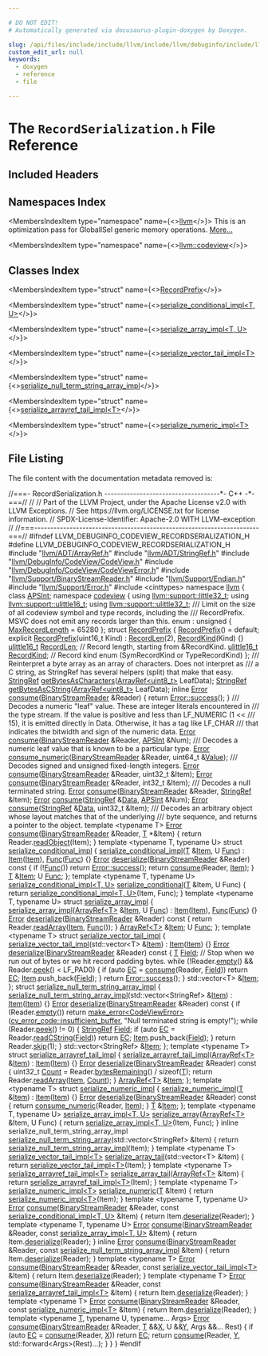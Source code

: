 ```yaml
---

# DO NOT EDIT!
# Automatically generated via docusaurus-plugin-doxygen by Doxygen.

slug: /api/files/include/include/llvm/include/llvm/debuginfo/include/llvm/debuginfo/codeview/recordserialization-h
custom_edit_url: null
keywords:
  - doxygen
  - reference
  - file

---
```





# The `RecordSerialization.h` File Reference

<DoxygenPage pluginConfig={pluginConfig}>



## Included Headers

<IncludesList>
<IncludesListItem
  filePath="llvm/ADT/ArrayRef.h"
  permalink="/docs/api/files/include/include/llvm/include/llvm/adt/arrayref-h"
  isLocal="true" />
<IncludesListItem
  filePath="llvm/ADT/StringRef.h"
  permalink="/docs/api/files/include/include/llvm/include/llvm/adt/stringref-h"
  isLocal="true" />
<IncludesListItem
  filePath="llvm/DebugInfo/CodeView/CodeView.h"
  permalink="/docs/api/files/include/include/llvm/include/llvm/debuginfo/include/llvm/debuginfo/codeview/codeview-h"
  isLocal="true" />
<IncludesListItem
  filePath="llvm/DebugInfo/CodeView/CodeViewError.h"
  permalink="/docs/api/files/include/include/llvm/include/llvm/debuginfo/include/llvm/debuginfo/codeview/codeviewerror-h"
  isLocal="true" />
<IncludesListItem
  filePath="llvm/Support/BinaryStreamReader.h"
  permalink="/docs/api/files/include/include/llvm/include/llvm/support/binarystreamreader-h"
  isLocal="true" />
<IncludesListItem
  filePath="llvm/Support/Endian.h"
  permalink="/docs/api/files/include/include/llvm/include/llvm/support/endian-h"
  isLocal="true" />
<IncludesListItem
  filePath="llvm/Support/Error.h"
  permalink="/docs/api/files/include/include/llvm/include/llvm/support/error-h"
  isLocal="true" />
<IncludesListItem
  filePath="cinttypes"
  permalink=""
  isLocal="false" />
</IncludesList>

## Namespaces Index

<MembersIndex>

<MembersIndexItem
  type="namespace"
  name={<><a href="/docs/api/namespaces/llvm">llvm</a></>}>
This is an optimization pass for GlobalISel generic memory operations. <a href="/docs/api/namespaces/llvm/#details">More...</a>
</MembersIndexItem>

<MembersIndexItem
  type="namespace"
  name={<><a href="/docs/api/namespaces/llvm/codeview">llvm::codeview</a></>}>
</MembersIndexItem>

</MembersIndex>

## Classes Index

<MembersIndex>

<MembersIndexItem
  type="struct"
  name={<><a href="/docs/api/structs/llvm/codeview/recordprefix">RecordPrefix</a></>}>
</MembersIndexItem>

<MembersIndexItem
  type="struct"
  name={<><a href="/docs/api/structs/llvm/codeview/serialize-conditional-impl">serialize_conditional_impl&lt;T, U&gt;</a></>}>
</MembersIndexItem>

<MembersIndexItem
  type="struct"
  name={<><a href="/docs/api/structs/llvm/codeview/serialize-array-impl">serialize_array_impl&lt;T, U&gt;</a></>}>
</MembersIndexItem>

<MembersIndexItem
  type="struct"
  name={<><a href="/docs/api/structs/llvm/codeview/serialize-vector-tail-impl">serialize_vector_tail_impl&lt;T&gt;</a></>}>
</MembersIndexItem>

<MembersIndexItem
  type="struct"
  name={<><a href="/docs/api/structs/llvm/codeview/serialize-null-term-string-array-impl">serialize_null_term_string_array_impl</a></>}>
</MembersIndexItem>

<MembersIndexItem
  type="struct"
  name={<><a href="/docs/api/structs/llvm/codeview/serialize-arrayref-tail-impl">serialize_arrayref_tail_impl&lt;T&gt;</a></>}>
</MembersIndexItem>

<MembersIndexItem
  type="struct"
  name={<><a href="/docs/api/structs/llvm/codeview/serialize-numeric-impl">serialize_numeric_impl&lt;T&gt;</a></>}>
</MembersIndexItem>

</MembersIndex>


## File Listing

The file content with the documentation metadata removed is:

<ProgramListing>

<Link id="l00001" /><CodeLine lineNumber="1"><Highlight kind="comment">//===- RecordSerialization.h ------------------------------------&#42;- C++ -&#42;-===//</Highlight><Highlight kind="normal"></Highlight></CodeLine>
<Link id="l00002" /><CodeLine lineNumber="2"><Highlight kind="normal"></Highlight><Highlight kind="comment">//</Highlight><Highlight kind="normal"></Highlight></CodeLine>
<Link id="l00003" /><CodeLine lineNumber="3"><Highlight kind="normal"></Highlight><Highlight kind="comment">// Part of the LLVM Project, under the Apache License v2.0 with LLVM Exceptions.</Highlight><Highlight kind="normal"></Highlight></CodeLine>
<Link id="l00004" /><CodeLine lineNumber="4"><Highlight kind="normal"></Highlight><Highlight kind="comment">// See https://llvm.org/LICENSE.txt for license information.</Highlight><Highlight kind="normal"></Highlight></CodeLine>
<Link id="l00005" /><CodeLine lineNumber="5"><Highlight kind="normal"></Highlight><Highlight kind="comment">// SPDX-License-Identifier: Apache-2.0 WITH LLVM-exception</Highlight><Highlight kind="normal"></Highlight></CodeLine>
<Link id="l00006" /><CodeLine lineNumber="6"><Highlight kind="normal"></Highlight><Highlight kind="comment">//</Highlight><Highlight kind="normal"></Highlight></CodeLine>
<Link id="l00007" /><CodeLine lineNumber="7"><Highlight kind="normal"></Highlight><Highlight kind="comment">//===----------------------------------------------------------------------===//</Highlight><Highlight kind="normal"></Highlight></CodeLine>
<Link id="l00008" /><CodeLine lineNumber="8"><Highlight kind="normal"></Highlight></CodeLine>
<Link id="l00009" /><CodeLine lineNumber="9"><Highlight kind="normal"></Highlight><Highlight kind="preprocessor">#ifndef LLVM&#95;DEBUGINFO&#95;CODEVIEW&#95;RECORDSERIALIZATION&#95;H</Highlight><Highlight kind="normal"></Highlight></CodeLine>
<Link id="l00010" /><CodeLine lineNumber="10"><Highlight kind="normal"></Highlight><Highlight kind="preprocessor">#define LLVM&#95;DEBUGINFO&#95;CODEVIEW&#95;RECORDSERIALIZATION&#95;H</Highlight><Highlight kind="normal"></Highlight></CodeLine>
<Link id="l00011" /><CodeLine lineNumber="11"><Highlight kind="normal"></Highlight></CodeLine>
<Link id="l00012" /><CodeLine lineNumber="12"><Highlight kind="normal"></Highlight><Highlight kind="preprocessor">#include &quot;<a href="/docs/api/files/include/include/llvm/include/llvm/adt/arrayref-h">llvm/ADT/ArrayRef.h</a>&quot;</Highlight><Highlight kind="normal"></Highlight></CodeLine>
<Link id="l00013" /><CodeLine lineNumber="13"><Highlight kind="normal"></Highlight><Highlight kind="preprocessor">#include &quot;<a href="/docs/api/files/include/include/llvm/include/llvm/adt/stringref-h">llvm/ADT/StringRef.h</a>&quot;</Highlight><Highlight kind="normal"></Highlight></CodeLine>
<Link id="l00014" /><CodeLine lineNumber="14"><Highlight kind="normal"></Highlight><Highlight kind="preprocessor">#include &quot;<a href="/docs/api/files/include/include/llvm/include/llvm/debuginfo/include/llvm/debuginfo/codeview/codeview-h">llvm/DebugInfo/CodeView/CodeView.h</a>&quot;</Highlight><Highlight kind="normal"></Highlight></CodeLine>
<Link id="l00015" /><CodeLine lineNumber="15"><Highlight kind="normal"></Highlight><Highlight kind="preprocessor">#include &quot;<a href="/docs/api/files/include/include/llvm/include/llvm/debuginfo/include/llvm/debuginfo/codeview/codeviewerror-h">llvm/DebugInfo/CodeView/CodeViewError.h</a>&quot;</Highlight><Highlight kind="normal"></Highlight></CodeLine>
<Link id="l00016" /><CodeLine lineNumber="16"><Highlight kind="normal"></Highlight><Highlight kind="preprocessor">#include &quot;<a href="/docs/api/files/include/include/llvm/include/llvm/support/binarystreamreader-h">llvm/Support/BinaryStreamReader.h</a>&quot;</Highlight><Highlight kind="normal"></Highlight></CodeLine>
<Link id="l00017" /><CodeLine lineNumber="17"><Highlight kind="normal"></Highlight><Highlight kind="preprocessor">#include &quot;<a href="/docs/api/files/include/include/llvm/include/llvm/support/endian-h">llvm/Support/Endian.h</a>&quot;</Highlight><Highlight kind="normal"></Highlight></CodeLine>
<Link id="l00018" /><CodeLine lineNumber="18"><Highlight kind="normal"></Highlight><Highlight kind="preprocessor">#include &quot;<a href="/docs/api/files/include/include/llvm/include/llvm/support/error-h">llvm/Support/Error.h</a>&quot;</Highlight><Highlight kind="normal"></Highlight></CodeLine>
<Link id="l00019" /><CodeLine lineNumber="19"><Highlight kind="normal"></Highlight><Highlight kind="preprocessor">#include &lt;cinttypes&gt;</Highlight><Highlight kind="normal"></Highlight></CodeLine>
<Link id="l00020" /><CodeLine lineNumber="20"><Highlight kind="normal"></Highlight></CodeLine>
<Link id="l00021" /><CodeLine lineNumber="21"><Highlight kind="normal"></Highlight><Highlight kind="keyword">namespace </Highlight><Highlight kind="normal"><a href="/docs/api/namespaces/llvm">llvm</a> &#123;</Highlight></CodeLine>
<Link id="l00022" /><CodeLine lineNumber="22"><Highlight kind="normal"></Highlight><Highlight kind="keyword">class </Highlight><Highlight kind="normal"><a href="/docs/api/classes/llvm/apsint">APSInt</a>;</Highlight></CodeLine>
<Link id="l00023" /><CodeLine lineNumber="23"><Highlight kind="normal"></Highlight><Highlight kind="keyword">namespace </Highlight><Highlight kind="normal"><a href="/docs/api/namespaces/llvm/codeview">codeview</a> &#123;</Highlight></CodeLine>
<Link id="l00024" /><CodeLine lineNumber="24"><Highlight kind="normal"></Highlight><Highlight kind="keyword">using </Highlight><Highlight kind="normal"><a href="/docs/api/namespaces/llvm/support/#a6e7b1b4608b407109ab27d3404c262cf">llvm::support::little32&#95;t</a>;</Highlight></CodeLine>
<Link id="l00025" /><CodeLine lineNumber="25"><Highlight kind="normal"></Highlight><Highlight kind="keyword">using </Highlight><Highlight kind="normal"><a href="/docs/api/namespaces/llvm/support/#a4e29b3df92632c930b82161555c3b8d6">llvm::support::ulittle16&#95;t</a>;</Highlight></CodeLine>
<Link id="l00026" /><CodeLine lineNumber="26"><Highlight kind="normal"></Highlight><Highlight kind="keyword">using </Highlight><Highlight kind="normal"><a href="/docs/api/namespaces/llvm/support/#a206b37274fa3e908017da357d12724d1">llvm::support::ulittle32&#95;t</a>;</Highlight></CodeLine>
<Link id="l00027" /><CodeLine lineNumber="27"><Highlight kind="normal"></Highlight><Highlight kind="comment"></Highlight></CodeLine>
<Link id="l00028" /><CodeLine lineNumber="28"><Highlight kind="comment">/// Limit on the size of all codeview symbol and type records, including the</Highlight></CodeLine>
<Link id="l00029" /><CodeLine lineNumber="29"><Highlight kind="comment">/// RecordPrefix. MSVC does not emit any records larger than this.</Highlight><Highlight kind="normal"></Highlight></CodeLine>
<Link id="l00030" /><CodeLine lineNumber="30" lineLink="/docs/api/namespaces/llvm/codeview/#a77953260dd85922d9583bf426f89787aa30d8ae376cd42fd999ac8713cf85be2e"><Highlight kind="normal">enum : </Highlight><Highlight kind="keywordtype">unsigned</Highlight><Highlight kind="normal"> &#123; <a href="/docs/api/namespaces/llvm/codeview/#a77953260dd85922d9583bf426f89787aa30d8ae376cd42fd999ac8713cf85be2e">MaxRecordLength</a> = 65280 &#125;;</Highlight></CodeLine>
<Link id="l00031" /><CodeLine lineNumber="31"><Highlight kind="normal"></Highlight></CodeLine>
<Link id="l00032" /><CodeLine lineNumber="32" lineLink="/docs/api/structs/llvm/codeview/recordprefix"><Highlight kind="normal"></Highlight><Highlight kind="keyword">struct </Highlight><Highlight kind="normal"><a href="/docs/api/structs/llvm/codeview/recordprefix/#a739b4dba2e16c55d8286a6539a2ff6ac">RecordPrefix</a> &#123;</Highlight></CodeLine>
<Link id="l00033" /><CodeLine lineNumber="33" lineLink="/docs/api/structs/llvm/codeview/recordprefix/#a739b4dba2e16c55d8286a6539a2ff6ac"><Highlight kind="normal">  <a href="/docs/api/structs/llvm/codeview/recordprefix/#a739b4dba2e16c55d8286a6539a2ff6ac">RecordPrefix</a>() = </Highlight><Highlight kind="keywordflow">default</Highlight><Highlight kind="normal">;</Highlight></CodeLine>
<Link id="l00034" /><CodeLine lineNumber="34" lineLink="/docs/api/structs/llvm/codeview/recordprefix/#aa6746a00b986512f4f8b1a35a80c027d"><Highlight kind="normal">  </Highlight><Highlight kind="keyword">explicit</Highlight><Highlight kind="normal"> <a href="/docs/api/structs/llvm/codeview/recordprefix/#aa6746a00b986512f4f8b1a35a80c027d">RecordPrefix</a>(uint16&#95;t Kind) : <a href="/docs/api/structs/llvm/codeview/recordprefix/#afdb0f5c60aa51c3ac0d3cad028e17e8e">RecordLen</a>(2), <a href="/docs/api/structs/llvm/codeview/recordprefix/#a55336c12f43998d10ffc07e97b67aa78">RecordKind</a>(Kind) &#123;&#125;</Highlight></CodeLine>
<Link id="l00035" /><CodeLine lineNumber="35"><Highlight kind="normal"></Highlight></CodeLine>
<Link id="l00036" /><CodeLine lineNumber="36" lineLink="/docs/api/structs/llvm/codeview/recordprefix/#afdb0f5c60aa51c3ac0d3cad028e17e8e"><Highlight kind="normal">  <a href="/docs/api/namespaces/llvm/support/#a4e29b3df92632c930b82161555c3b8d6">ulittle16&#95;t</a> <a href="/docs/api/structs/llvm/codeview/recordprefix/#afdb0f5c60aa51c3ac0d3cad028e17e8e">RecordLen</a>;  </Highlight><Highlight kind="comment">// Record length, starting from &amp;RecordKind.</Highlight><Highlight kind="normal"></Highlight></CodeLine>
<Link id="l00037" /><CodeLine lineNumber="37" lineLink="/docs/api/structs/llvm/codeview/recordprefix/#a55336c12f43998d10ffc07e97b67aa78"><Highlight kind="normal">  <a href="/docs/api/namespaces/llvm/support/#a4e29b3df92632c930b82161555c3b8d6">ulittle16&#95;t</a> <a href="/docs/api/structs/llvm/codeview/recordprefix/#a55336c12f43998d10ffc07e97b67aa78">RecordKind</a>; </Highlight><Highlight kind="comment">// Record kind enum (SymRecordKind or TypeRecordKind)</Highlight><Highlight kind="normal"></Highlight></CodeLine>
<Link id="l00038" /><CodeLine lineNumber="38"><Highlight kind="normal">&#125;;</Highlight></CodeLine>
<Link id="l00039" /><CodeLine lineNumber="39"><Highlight kind="normal"></Highlight><Highlight kind="comment"></Highlight></CodeLine>
<Link id="l00040" /><CodeLine lineNumber="40"><Highlight kind="comment">/// Reinterpret a byte array as an array of characters. Does not interpret as</Highlight></CodeLine>
<Link id="l00041" /><CodeLine lineNumber="41"><Highlight kind="comment">/// a C string, as StringRef has several helpers (split) that make that easy.</Highlight><Highlight kind="normal"></Highlight></CodeLine>
<Link id="l00042" /><CodeLine lineNumber="42"><Highlight kind="normal"><a href="/docs/api/classes/llvm/stringref">StringRef</a> <a href="/docs/api/namespaces/llvm/codeview/#a746052f3a8d6068791b8fc33a2dd0c64">getBytesAsCharacters</a>(<a href="/docs/api/classes/llvm/arrayref">ArrayRef&lt;uint8&#95;t&gt;</a> LeafData);</Highlight></CodeLine>
<Link id="l00043" /><CodeLine lineNumber="43"><Highlight kind="normal"><a href="/docs/api/classes/llvm/stringref">StringRef</a> <a href="/docs/api/namespaces/llvm/codeview/#a5eae02b55217e729a02eda2e26b8d689">getBytesAsCString</a>(<a href="/docs/api/classes/llvm/arrayref">ArrayRef&lt;uint8&#95;t&gt;</a> LeafData);</Highlight></CodeLine>
<Link id="l00044" /><CodeLine lineNumber="44"><Highlight kind="normal"></Highlight></CodeLine>
<Link id="l00045" /><CodeLine lineNumber="45" lineLink="/docs/api/namespaces/llvm/codeview/#a1807c21ab0be67ec70499fe55532ac00"><Highlight kind="normal"></Highlight><Highlight kind="keyword">inline</Highlight><Highlight kind="normal"> <a href="/docs/api/classes/llvm/error">Error</a> <a href="/docs/api/namespaces/llvm/#a650dea4533083a886cec9f16d80356d9af0ef8c72418989a4bb20243ccb61eeb0">consume</a>(<a href="/docs/api/classes/llvm/binarystreamreader">BinaryStreamReader</a> &amp;Reader) &#123; </Highlight><Highlight kind="keywordflow">return</Highlight><Highlight kind="normal"> <a href="/docs/api/classes/llvm/error/#a4dfd0813c3d0e0a30439b5a3e9196b59">Error::success</a>(); &#125;</Highlight></CodeLine>
<Link id="l00046" /><CodeLine lineNumber="46"><Highlight kind="normal"></Highlight><Highlight kind="comment"></Highlight></CodeLine>
<Link id="l00047" /><CodeLine lineNumber="47"><Highlight kind="comment">/// Decodes a numeric &quot;leaf&quot; value. These are integer literals encountered in</Highlight></CodeLine>
<Link id="l00048" /><CodeLine lineNumber="48"><Highlight kind="comment">/// the type stream. If the value is positive and less than LF&#95;NUMERIC (1 &lt;&lt;</Highlight></CodeLine>
<Link id="l00049" /><CodeLine lineNumber="49"><Highlight kind="comment">/// 15), it is emitted directly in Data. Otherwise, it has a tag like LF&#95;CHAR</Highlight></CodeLine>
<Link id="l00050" /><CodeLine lineNumber="50"><Highlight kind="comment">/// that indicates the bitwidth and sign of the numeric data.</Highlight><Highlight kind="normal"></Highlight></CodeLine>
<Link id="l00051" /><CodeLine lineNumber="51"><Highlight kind="normal"><a href="/docs/api/classes/llvm/error">Error</a> <a href="/docs/api/namespaces/llvm/#a650dea4533083a886cec9f16d80356d9af0ef8c72418989a4bb20243ccb61eeb0">consume</a>(<a href="/docs/api/classes/llvm/binarystreamreader">BinaryStreamReader</a> &amp;Reader, <a href="/docs/api/classes/llvm/apsint">APSInt</a> &amp;Num);</Highlight></CodeLine>
<Link id="l00052" /><CodeLine lineNumber="52"><Highlight kind="normal"></Highlight><Highlight kind="comment"></Highlight></CodeLine>
<Link id="l00053" /><CodeLine lineNumber="53"><Highlight kind="comment">/// Decodes a numeric leaf value that is known to be a particular type.</Highlight><Highlight kind="normal"></Highlight></CodeLine>
<Link id="l00054" /><CodeLine lineNumber="54"><Highlight kind="normal"><a href="/docs/api/classes/llvm/error">Error</a> <a href="/docs/api/namespaces/llvm/codeview/#a0d46104eb6ba85dbd9788ff11e64aaa6">consume&#95;numeric</a>(<a href="/docs/api/classes/llvm/binarystreamreader">BinaryStreamReader</a> &amp;Reader, uint64&#95;t &amp;<a href="/docs/api/classes/llvm/value">Value</a>);</Highlight></CodeLine>
<Link id="l00055" /><CodeLine lineNumber="55"><Highlight kind="normal"></Highlight><Highlight kind="comment"></Highlight></CodeLine>
<Link id="l00056" /><CodeLine lineNumber="56"><Highlight kind="comment">/// Decodes signed and unsigned fixed-length integers.</Highlight><Highlight kind="normal"></Highlight></CodeLine>
<Link id="l00057" /><CodeLine lineNumber="57"><Highlight kind="normal"><a href="/docs/api/classes/llvm/error">Error</a> <a href="/docs/api/namespaces/llvm/#a650dea4533083a886cec9f16d80356d9af0ef8c72418989a4bb20243ccb61eeb0">consume</a>(<a href="/docs/api/classes/llvm/binarystreamreader">BinaryStreamReader</a> &amp;Reader, uint32&#95;t &amp;Item);</Highlight></CodeLine>
<Link id="l00058" /><CodeLine lineNumber="58"><Highlight kind="normal"><a href="/docs/api/classes/llvm/error">Error</a> <a href="/docs/api/namespaces/llvm/#a650dea4533083a886cec9f16d80356d9af0ef8c72418989a4bb20243ccb61eeb0">consume</a>(<a href="/docs/api/classes/llvm/binarystreamreader">BinaryStreamReader</a> &amp;Reader, int32&#95;t &amp;Item);</Highlight></CodeLine>
<Link id="l00059" /><CodeLine lineNumber="59"><Highlight kind="normal"></Highlight><Highlight kind="comment"></Highlight></CodeLine>
<Link id="l00060" /><CodeLine lineNumber="60"><Highlight kind="comment">/// Decodes a null terminated string.</Highlight><Highlight kind="normal"></Highlight></CodeLine>
<Link id="l00061" /><CodeLine lineNumber="61"><Highlight kind="normal"><a href="/docs/api/classes/llvm/error">Error</a> <a href="/docs/api/namespaces/llvm/#a650dea4533083a886cec9f16d80356d9af0ef8c72418989a4bb20243ccb61eeb0">consume</a>(<a href="/docs/api/classes/llvm/binarystreamreader">BinaryStreamReader</a> &amp;Reader, <a href="/docs/api/classes/llvm/stringref">StringRef</a> &amp;Item);</Highlight></CodeLine>
<Link id="l00062" /><CodeLine lineNumber="62"><Highlight kind="normal"></Highlight></CodeLine>
<Link id="l00063" /><CodeLine lineNumber="63"><Highlight kind="normal"><a href="/docs/api/classes/llvm/error">Error</a> <a href="/docs/api/namespaces/llvm/#a650dea4533083a886cec9f16d80356d9af0ef8c72418989a4bb20243ccb61eeb0">consume</a>(<a href="/docs/api/classes/llvm/stringref">StringRef</a> &amp;<a href="/docs/api/namespaces/llvm/#aa20539e89704d20b98b97e9c3feac934">Data</a>, <a href="/docs/api/classes/llvm/apsint">APSInt</a> &amp;Num);</Highlight></CodeLine>
<Link id="l00064" /><CodeLine lineNumber="64"><Highlight kind="normal"><a href="/docs/api/classes/llvm/error">Error</a> <a href="/docs/api/namespaces/llvm/#a650dea4533083a886cec9f16d80356d9af0ef8c72418989a4bb20243ccb61eeb0">consume</a>(<a href="/docs/api/classes/llvm/stringref">StringRef</a> &amp;<a href="/docs/api/namespaces/llvm/#aa20539e89704d20b98b97e9c3feac934">Data</a>, uint32&#95;t &amp;Item);</Highlight></CodeLine>
<Link id="l00065" /><CodeLine lineNumber="65"><Highlight kind="normal"></Highlight><Highlight kind="comment"></Highlight></CodeLine>
<Link id="l00066" /><CodeLine lineNumber="66"><Highlight kind="comment">/// Decodes an arbitrary object whose layout matches that of the underlying</Highlight></CodeLine>
<Link id="l00067" /><CodeLine lineNumber="67"><Highlight kind="comment">/// byte sequence, and returns a pointer to the object.</Highlight><Highlight kind="normal"></Highlight></CodeLine>
<Link id="l00068" /><CodeLine lineNumber="68" lineLink="/docs/api/namespaces/llvm/codeview/#a906f518050c1f38a2479950b5fc9c68f"><Highlight kind="normal"></Highlight><Highlight kind="keyword">template</Highlight><Highlight kind="normal"> &lt;</Highlight><Highlight kind="keyword">typename</Highlight><Highlight kind="normal"> T&gt; <a href="/docs/api/classes/llvm/error">Error</a> <a href="/docs/api/namespaces/llvm/#a650dea4533083a886cec9f16d80356d9af0ef8c72418989a4bb20243ccb61eeb0">consume</a>(<a href="/docs/api/classes/llvm/binarystreamreader">BinaryStreamReader</a> &amp;Reader, <a href="/docs/api/files/lib/lib/target/lib/target/mips/mips16isellowering-cpp/#a0acb682b8260ab1c60b918599864e2e5">T</a> &#42;&amp;Item) &#123;</Highlight></CodeLine>
<Link id="l00069" /><CodeLine lineNumber="69"><Highlight kind="normal">  </Highlight><Highlight kind="keywordflow">return</Highlight><Highlight kind="normal"> Reader.<a href="/docs/api/classes/llvm/binarystreamreader/#a07e25e055f92f545f94821c4a3cbded8">readObject</a>(Item);</Highlight></CodeLine>
<Link id="l00070" /><CodeLine lineNumber="70"><Highlight kind="normal">&#125;</Highlight></CodeLine>
<Link id="l00071" /><CodeLine lineNumber="71"><Highlight kind="normal"></Highlight></CodeLine>
<Link id="l00072" /><CodeLine lineNumber="72" lineLink="/docs/api/structs/llvm/codeview/serialize-conditional-impl"><Highlight kind="normal"></Highlight><Highlight kind="keyword">template</Highlight><Highlight kind="normal"> &lt;</Highlight><Highlight kind="keyword">typename</Highlight><Highlight kind="normal"> T, </Highlight><Highlight kind="keyword">typename</Highlight><Highlight kind="normal"> U&gt; </Highlight><Highlight kind="keyword">struct </Highlight><Highlight kind="normal"><a href="/docs/api/structs/llvm/codeview/serialize-conditional-impl/#ad94d045b7e804ab21042a8318b6d66c1">serialize&#95;conditional&#95;impl</a> &#123;</Highlight></CodeLine>
<Link id="l00073" /><CodeLine lineNumber="73" lineLink="/docs/api/structs/llvm/codeview/serialize-conditional-impl/#ad94d045b7e804ab21042a8318b6d66c1"><Highlight kind="normal">  <a href="/docs/api/structs/llvm/codeview/serialize-conditional-impl/#ad94d045b7e804ab21042a8318b6d66c1">serialize&#95;conditional&#95;impl</a>(<a href="/docs/api/files/lib/lib/target/lib/target/mips/mips16isellowering-cpp/#a0acb682b8260ab1c60b918599864e2e5">T</a> &amp;<a href="/docs/api/structs/llvm/codeview/serialize-conditional-impl/#a49bf61cfb80205d6cc275b6196ebb320">Item</a>, U <a href="/docs/api/structs/llvm/codeview/serialize-conditional-impl/#a2bfae00ff42ac463a1babf4ea31d25fd">Func</a>) : <a href="/docs/api/structs/llvm/codeview/serialize-conditional-impl/#a49bf61cfb80205d6cc275b6196ebb320">Item</a>(<a href="/docs/api/structs/llvm/codeview/serialize-conditional-impl/#a49bf61cfb80205d6cc275b6196ebb320">Item</a>), <a href="/docs/api/structs/llvm/codeview/serialize-conditional-impl/#a2bfae00ff42ac463a1babf4ea31d25fd">Func</a>(<a href="/docs/api/structs/llvm/codeview/serialize-conditional-impl/#a2bfae00ff42ac463a1babf4ea31d25fd">Func</a>) &#123;&#125;</Highlight></CodeLine>
<Link id="l00074" /><CodeLine lineNumber="74"><Highlight kind="normal"></Highlight></CodeLine>
<Link id="l00075" /><CodeLine lineNumber="75" lineLink="/docs/api/structs/llvm/codeview/serialize-conditional-impl/#ad78c001f2e5aab29f77102188c8c41bf"><Highlight kind="normal">  <a href="/docs/api/classes/llvm/error">Error</a> <a href="/docs/api/structs/llvm/codeview/serialize-conditional-impl/#ad78c001f2e5aab29f77102188c8c41bf">deserialize</a>(<a href="/docs/api/classes/llvm/binarystreamreader">BinaryStreamReader</a> &amp;Reader)</Highlight><Highlight kind="keyword"> const </Highlight><Highlight kind="normal">&#123;</Highlight></CodeLine>
<Link id="l00076" /><CodeLine lineNumber="76"><Highlight kind="normal">    </Highlight><Highlight kind="keywordflow">if</Highlight><Highlight kind="normal"> (!<a href="/docs/api/structs/llvm/codeview/serialize-conditional-impl/#a2bfae00ff42ac463a1babf4ea31d25fd">Func</a>())</Highlight></CodeLine>
<Link id="l00077" /><CodeLine lineNumber="77"><Highlight kind="normal">      </Highlight><Highlight kind="keywordflow">return</Highlight><Highlight kind="normal"> <a href="/docs/api/classes/llvm/error/#a4dfd0813c3d0e0a30439b5a3e9196b59">Error::success</a>();</Highlight></CodeLine>
<Link id="l00078" /><CodeLine lineNumber="78"><Highlight kind="normal">    </Highlight><Highlight kind="keywordflow">return</Highlight><Highlight kind="normal"> <a href="/docs/api/namespaces/llvm/#a650dea4533083a886cec9f16d80356d9af0ef8c72418989a4bb20243ccb61eeb0">consume</a>(Reader, <a href="/docs/api/structs/llvm/codeview/serialize-conditional-impl/#a49bf61cfb80205d6cc275b6196ebb320">Item</a>);</Highlight></CodeLine>
<Link id="l00079" /><CodeLine lineNumber="79"><Highlight kind="normal">  &#125;</Highlight></CodeLine>
<Link id="l00080" /><CodeLine lineNumber="80"><Highlight kind="normal"></Highlight></CodeLine>
<Link id="l00081" /><CodeLine lineNumber="81" lineLink="/docs/api/structs/llvm/codeview/serialize-conditional-impl/#a49bf61cfb80205d6cc275b6196ebb320"><Highlight kind="normal">  <a href="/docs/api/files/lib/lib/target/lib/target/mips/mips16isellowering-cpp/#a0acb682b8260ab1c60b918599864e2e5">T</a> &amp;<a href="/docs/api/structs/llvm/codeview/serialize-conditional-impl/#a49bf61cfb80205d6cc275b6196ebb320">Item</a>;</Highlight></CodeLine>
<Link id="l00082" /><CodeLine lineNumber="82" lineLink="/docs/api/structs/llvm/codeview/serialize-conditional-impl/#a2bfae00ff42ac463a1babf4ea31d25fd"><Highlight kind="normal">  U <a href="/docs/api/structs/llvm/codeview/serialize-conditional-impl/#a2bfae00ff42ac463a1babf4ea31d25fd">Func</a>;</Highlight></CodeLine>
<Link id="l00083" /><CodeLine lineNumber="83"><Highlight kind="normal">&#125;;</Highlight></CodeLine>
<Link id="l00084" /><CodeLine lineNumber="84"><Highlight kind="normal"></Highlight></CodeLine>
<Link id="l00085" /><CodeLine lineNumber="85"><Highlight kind="normal"></Highlight><Highlight kind="keyword">template</Highlight><Highlight kind="normal"> &lt;</Highlight><Highlight kind="keyword">typename</Highlight><Highlight kind="normal"> T, </Highlight><Highlight kind="keyword">typename</Highlight><Highlight kind="normal"> U&gt;</Highlight></CodeLine>
<Link id="l00086" /><CodeLine lineNumber="86" lineLink="/docs/api/namespaces/llvm/codeview/#a84ff9aefa8602fbdf1836089f63f78f2"><Highlight kind="normal"><a href="/docs/api/structs/llvm/codeview/serialize-conditional-impl">serialize&#95;conditional&#95;impl&lt;T, U&gt;</a> <a href="/docs/api/namespaces/llvm/codeview/#a84ff9aefa8602fbdf1836089f63f78f2">serialize&#95;conditional</a>(<a href="/docs/api/files/lib/lib/target/lib/target/mips/mips16isellowering-cpp/#a0acb682b8260ab1c60b918599864e2e5">T</a> &amp;Item, U Func) &#123;</Highlight></CodeLine>
<Link id="l00087" /><CodeLine lineNumber="87"><Highlight kind="normal">  </Highlight><Highlight kind="keywordflow">return</Highlight><Highlight kind="normal"> <a href="/docs/api/structs/llvm/codeview/serialize-conditional-impl">serialize&#95;conditional&#95;impl&lt;T, U&gt;</a>(Item, Func);</Highlight></CodeLine>
<Link id="l00088" /><CodeLine lineNumber="88"><Highlight kind="normal">&#125;</Highlight></CodeLine>
<Link id="l00089" /><CodeLine lineNumber="89"><Highlight kind="normal"></Highlight></CodeLine>
<Link id="l00090" /><CodeLine lineNumber="90" lineLink="/docs/api/structs/llvm/codeview/serialize-array-impl"><Highlight kind="normal"></Highlight><Highlight kind="keyword">template</Highlight><Highlight kind="normal"> &lt;</Highlight><Highlight kind="keyword">typename</Highlight><Highlight kind="normal"> T, </Highlight><Highlight kind="keyword">typename</Highlight><Highlight kind="normal"> U&gt; </Highlight><Highlight kind="keyword">struct </Highlight><Highlight kind="normal"><a href="/docs/api/structs/llvm/codeview/serialize-array-impl/#abbfb075d8d6eaee2d248ac2ffdaa3bab">serialize&#95;array&#95;impl</a> &#123;</Highlight></CodeLine>
<Link id="l00091" /><CodeLine lineNumber="91" lineLink="/docs/api/structs/llvm/codeview/serialize-array-impl/#abbfb075d8d6eaee2d248ac2ffdaa3bab"><Highlight kind="normal">  <a href="/docs/api/structs/llvm/codeview/serialize-array-impl/#abbfb075d8d6eaee2d248ac2ffdaa3bab">serialize&#95;array&#95;impl</a>(<a href="/docs/api/classes/llvm/arrayref">ArrayRef&lt;T&gt;</a> &amp;<a href="/docs/api/structs/llvm/codeview/serialize-array-impl/#a29f0419cbd6f1d666911cf87def31801">Item</a>, U <a href="/docs/api/structs/llvm/codeview/serialize-array-impl/#a4cf3104fd45cff73491e23595c70f7c2">Func</a>) : <a href="/docs/api/structs/llvm/codeview/serialize-array-impl/#a29f0419cbd6f1d666911cf87def31801">Item</a>(<a href="/docs/api/structs/llvm/codeview/serialize-array-impl/#a29f0419cbd6f1d666911cf87def31801">Item</a>), <a href="/docs/api/structs/llvm/codeview/serialize-array-impl/#a4cf3104fd45cff73491e23595c70f7c2">Func</a>(<a href="/docs/api/structs/llvm/codeview/serialize-array-impl/#a4cf3104fd45cff73491e23595c70f7c2">Func</a>) &#123;&#125;</Highlight></CodeLine>
<Link id="l00092" /><CodeLine lineNumber="92"><Highlight kind="normal"></Highlight></CodeLine>
<Link id="l00093" /><CodeLine lineNumber="93" lineLink="/docs/api/structs/llvm/codeview/serialize-array-impl/#a859df25293b52d50c6710268771b5096"><Highlight kind="normal">  <a href="/docs/api/classes/llvm/error">Error</a> <a href="/docs/api/structs/llvm/codeview/serialize-array-impl/#a859df25293b52d50c6710268771b5096">deserialize</a>(<a href="/docs/api/classes/llvm/binarystreamreader">BinaryStreamReader</a> &amp;Reader)</Highlight><Highlight kind="keyword"> const </Highlight><Highlight kind="normal">&#123;</Highlight></CodeLine>
<Link id="l00094" /><CodeLine lineNumber="94"><Highlight kind="normal">    </Highlight><Highlight kind="keywordflow">return</Highlight><Highlight kind="normal"> Reader.<a href="/docs/api/classes/llvm/binarystreamreader/#ab88a8b3835c1028f8fd6c2b23f396d30">readArray</a>(<a href="/docs/api/structs/llvm/codeview/serialize-array-impl/#a29f0419cbd6f1d666911cf87def31801">Item</a>, <a href="/docs/api/structs/llvm/codeview/serialize-array-impl/#a4cf3104fd45cff73491e23595c70f7c2">Func</a>());</Highlight></CodeLine>
<Link id="l00095" /><CodeLine lineNumber="95"><Highlight kind="normal">  &#125;</Highlight></CodeLine>
<Link id="l00096" /><CodeLine lineNumber="96"><Highlight kind="normal"></Highlight></CodeLine>
<Link id="l00097" /><CodeLine lineNumber="97" lineLink="/docs/api/structs/llvm/codeview/serialize-array-impl/#a29f0419cbd6f1d666911cf87def31801"><Highlight kind="normal">  <a href="/docs/api/classes/llvm/arrayref">ArrayRef&lt;T&gt;</a> &amp;<a href="/docs/api/structs/llvm/codeview/serialize-array-impl/#a29f0419cbd6f1d666911cf87def31801">Item</a>;</Highlight></CodeLine>
<Link id="l00098" /><CodeLine lineNumber="98" lineLink="/docs/api/structs/llvm/codeview/serialize-array-impl/#a4cf3104fd45cff73491e23595c70f7c2"><Highlight kind="normal">  U <a href="/docs/api/structs/llvm/codeview/serialize-array-impl/#a4cf3104fd45cff73491e23595c70f7c2">Func</a>;</Highlight></CodeLine>
<Link id="l00099" /><CodeLine lineNumber="99"><Highlight kind="normal">&#125;;</Highlight></CodeLine>
<Link id="l00100" /><CodeLine lineNumber="100"><Highlight kind="normal"></Highlight></CodeLine>
<Link id="l00101" /><CodeLine lineNumber="101" lineLink="/docs/api/structs/llvm/codeview/serialize-vector-tail-impl"><Highlight kind="normal"></Highlight><Highlight kind="keyword">template</Highlight><Highlight kind="normal"> &lt;</Highlight><Highlight kind="keyword">typename</Highlight><Highlight kind="normal"> T&gt; </Highlight><Highlight kind="keyword">struct </Highlight><Highlight kind="normal"><a href="/docs/api/structs/llvm/codeview/serialize-vector-tail-impl/#a9ace203bb612a5c2d89104aa92d41100">serialize&#95;vector&#95;tail&#95;impl</a> &#123;</Highlight></CodeLine>
<Link id="l00102" /><CodeLine lineNumber="102" lineLink="/docs/api/structs/llvm/codeview/serialize-vector-tail-impl/#a9ace203bb612a5c2d89104aa92d41100"><Highlight kind="normal">  <a href="/docs/api/structs/llvm/codeview/serialize-vector-tail-impl/#a9ace203bb612a5c2d89104aa92d41100">serialize&#95;vector&#95;tail&#95;impl</a>(std::vector&lt;T&gt; &amp;<a href="/docs/api/structs/llvm/codeview/serialize-vector-tail-impl/#ac1759ac5c0a230769b3e79ee91e3da62">Item</a>) : <a href="/docs/api/structs/llvm/codeview/serialize-vector-tail-impl/#ac1759ac5c0a230769b3e79ee91e3da62">Item</a>(<a href="/docs/api/structs/llvm/codeview/serialize-vector-tail-impl/#ac1759ac5c0a230769b3e79ee91e3da62">Item</a>) &#123;&#125;</Highlight></CodeLine>
<Link id="l00103" /><CodeLine lineNumber="103"><Highlight kind="normal"></Highlight></CodeLine>
<Link id="l00104" /><CodeLine lineNumber="104" lineLink="/docs/api/structs/llvm/codeview/serialize-vector-tail-impl/#ae99d0aac9a8dcb44986944245c335118"><Highlight kind="normal">  <a href="/docs/api/classes/llvm/error">Error</a> <a href="/docs/api/structs/llvm/codeview/serialize-vector-tail-impl/#ae99d0aac9a8dcb44986944245c335118">deserialize</a>(<a href="/docs/api/classes/llvm/binarystreamreader">BinaryStreamReader</a> &amp;Reader)</Highlight><Highlight kind="keyword"> const </Highlight><Highlight kind="normal">&#123;</Highlight></CodeLine>
<Link id="l00105" /><CodeLine lineNumber="105"><Highlight kind="normal">    <a href="/docs/api/files/lib/lib/target/lib/target/mips/mips16isellowering-cpp/#a0acb682b8260ab1c60b918599864e2e5">T</a> <a href="/docs/api/files/lib/lib/support/optimizedstructlayout-cpp/#a5208f2b0568d811c542f8d8097dbc035">Field</a>;</Highlight></CodeLine>
<Link id="l00106" /><CodeLine lineNumber="106"><Highlight kind="normal">    </Highlight><Highlight kind="comment">// Stop when we run out of bytes or we hit record padding bytes.</Highlight><Highlight kind="normal"></Highlight></CodeLine>
<Link id="l00107" /><CodeLine lineNumber="107"><Highlight kind="normal">    </Highlight><Highlight kind="keywordflow">while</Highlight><Highlight kind="normal"> (!Reader.<a href="/docs/api/classes/llvm/binarystreamreader/#a85689faff97c850c60750cc7c365dba2">empty</a>() &amp;&amp; Reader.<a href="/docs/api/classes/llvm/binarystreamreader/#a31521a2e6c1afa0308811515bc86c88f">peek</a>() &lt; LF&#95;PAD0) &#123;</Highlight></CodeLine>
<Link id="l00108" /><CodeLine lineNumber="108"><Highlight kind="normal">      </Highlight><Highlight kind="keywordflow">if</Highlight><Highlight kind="normal"> (</Highlight><Highlight kind="keyword">auto</Highlight><Highlight kind="normal"> <a href="/docs/api/namespaces/llvm/codeview/#a2e1cbb0e2bd7a35ed99c31853dc45374a3fd6b696867d70225deda7868308679b">EC</a> = <a href="/docs/api/namespaces/llvm/#a650dea4533083a886cec9f16d80356d9af0ef8c72418989a4bb20243ccb61eeb0">consume</a>(Reader, <a href="/docs/api/files/lib/lib/support/optimizedstructlayout-cpp/#a5208f2b0568d811c542f8d8097dbc035">Field</a>))</Highlight></CodeLine>
<Link id="l00109" /><CodeLine lineNumber="109"><Highlight kind="normal">        </Highlight><Highlight kind="keywordflow">return</Highlight><Highlight kind="normal"> <a href="/docs/api/namespaces/llvm/codeview/#a2e1cbb0e2bd7a35ed99c31853dc45374a3fd6b696867d70225deda7868308679b">EC</a>;</Highlight></CodeLine>
<Link id="l00110" /><CodeLine lineNumber="110"><Highlight kind="normal">      <a href="/docs/api/structs/llvm/codeview/serialize-vector-tail-impl/#ac1759ac5c0a230769b3e79ee91e3da62">Item</a>.push&#95;back(<a href="/docs/api/files/lib/lib/support/optimizedstructlayout-cpp/#a5208f2b0568d811c542f8d8097dbc035">Field</a>);</Highlight></CodeLine>
<Link id="l00111" /><CodeLine lineNumber="111"><Highlight kind="normal">    &#125;</Highlight></CodeLine>
<Link id="l00112" /><CodeLine lineNumber="112"><Highlight kind="normal">    </Highlight><Highlight kind="keywordflow">return</Highlight><Highlight kind="normal"> <a href="/docs/api/classes/llvm/error/#a4dfd0813c3d0e0a30439b5a3e9196b59">Error::success</a>();</Highlight></CodeLine>
<Link id="l00113" /><CodeLine lineNumber="113"><Highlight kind="normal">  &#125;</Highlight></CodeLine>
<Link id="l00114" /><CodeLine lineNumber="114"><Highlight kind="normal"></Highlight></CodeLine>
<Link id="l00115" /><CodeLine lineNumber="115" lineLink="/docs/api/structs/llvm/codeview/serialize-vector-tail-impl/#ac1759ac5c0a230769b3e79ee91e3da62"><Highlight kind="normal">  std::vector&lt;T&gt; &amp;<a href="/docs/api/structs/llvm/codeview/serialize-vector-tail-impl/#ac1759ac5c0a230769b3e79ee91e3da62">Item</a>;</Highlight></CodeLine>
<Link id="l00116" /><CodeLine lineNumber="116"><Highlight kind="normal">&#125;;</Highlight></CodeLine>
<Link id="l00117" /><CodeLine lineNumber="117"><Highlight kind="normal"></Highlight></CodeLine>
<Link id="l00118" /><CodeLine lineNumber="118" lineLink="/docs/api/structs/llvm/codeview/serialize-null-term-string-array-impl"><Highlight kind="normal"></Highlight><Highlight kind="keyword">struct </Highlight><Highlight kind="normal"><a href="/docs/api/structs/llvm/codeview/serialize-null-term-string-array-impl/#a4cbec0e5e24afceece89d5717e0238b1">serialize&#95;null&#95;term&#95;string&#95;array&#95;impl</a> &#123;</Highlight></CodeLine>
<Link id="l00119" /><CodeLine lineNumber="119" lineLink="/docs/api/structs/llvm/codeview/serialize-null-term-string-array-impl/#a4cbec0e5e24afceece89d5717e0238b1"><Highlight kind="normal">  <a href="/docs/api/structs/llvm/codeview/serialize-null-term-string-array-impl/#a4cbec0e5e24afceece89d5717e0238b1">serialize&#95;null&#95;term&#95;string&#95;array&#95;impl</a>(std::vector&lt;StringRef&gt; &amp;<a href="/docs/api/structs/llvm/codeview/serialize-null-term-string-array-impl/#a6996e92adf886745979e88e47f54d74c">Item</a>)</Highlight></CodeLine>
<Link id="l00120" /><CodeLine lineNumber="120"><Highlight kind="normal">      : <a href="/docs/api/structs/llvm/codeview/serialize-null-term-string-array-impl/#a6996e92adf886745979e88e47f54d74c">Item</a>(<a href="/docs/api/structs/llvm/codeview/serialize-null-term-string-array-impl/#a6996e92adf886745979e88e47f54d74c">Item</a>) &#123;&#125;</Highlight></CodeLine>
<Link id="l00121" /><CodeLine lineNumber="121"><Highlight kind="normal"></Highlight></CodeLine>
<Link id="l00122" /><CodeLine lineNumber="122" lineLink="/docs/api/structs/llvm/codeview/serialize-null-term-string-array-impl/#af8e5565c1a3f4eb4bd46133fa6ad4b58"><Highlight kind="normal">  <a href="/docs/api/classes/llvm/error">Error</a> <a href="/docs/api/structs/llvm/codeview/serialize-null-term-string-array-impl/#af8e5565c1a3f4eb4bd46133fa6ad4b58">deserialize</a>(<a href="/docs/api/classes/llvm/binarystreamreader">BinaryStreamReader</a> &amp;Reader)</Highlight><Highlight kind="keyword"> const </Highlight><Highlight kind="normal">&#123;</Highlight></CodeLine>
<Link id="l00123" /><CodeLine lineNumber="123"><Highlight kind="normal">    </Highlight><Highlight kind="keywordflow">if</Highlight><Highlight kind="normal"> (Reader.<a href="/docs/api/classes/llvm/binarystreamreader/#a85689faff97c850c60750cc7c365dba2">empty</a>())</Highlight></CodeLine>
<Link id="l00124" /><CodeLine lineNumber="124"><Highlight kind="normal">      </Highlight><Highlight kind="keywordflow">return</Highlight><Highlight kind="normal"> <a href="/docs/api/namespaces/llvm/#a9999bd897fc8a1648bd69b36fee2d357">make&#95;error&lt;CodeViewError&gt;</a>(<a href="/docs/api/namespaces/llvm/codeview/#a0e494c491fad71e29cc10efce7c59f6ca30d5ef9a8eb9e9530b28192db6bd88b0">cv&#95;error&#95;code::insufficient&#95;buffer</a>,</Highlight></CodeLine>
<Link id="l00125" /><CodeLine lineNumber="125"><Highlight kind="normal">                                       </Highlight><Highlight kind="stringliteral">&quot;Null terminated string is empty!&quot;</Highlight><Highlight kind="normal">);</Highlight></CodeLine>
<Link id="l00126" /><CodeLine lineNumber="126"><Highlight kind="normal"></Highlight></CodeLine>
<Link id="l00127" /><CodeLine lineNumber="127"><Highlight kind="normal">    </Highlight><Highlight kind="keywordflow">while</Highlight><Highlight kind="normal"> (Reader.<a href="/docs/api/classes/llvm/binarystreamreader/#a31521a2e6c1afa0308811515bc86c88f">peek</a>() != 0) &#123;</Highlight></CodeLine>
<Link id="l00128" /><CodeLine lineNumber="128"><Highlight kind="normal">      <a href="/docs/api/classes/llvm/stringref">StringRef</a> <a href="/docs/api/files/lib/lib/support/optimizedstructlayout-cpp/#a5208f2b0568d811c542f8d8097dbc035">Field</a>;</Highlight></CodeLine>
<Link id="l00129" /><CodeLine lineNumber="129"><Highlight kind="normal">      </Highlight><Highlight kind="keywordflow">if</Highlight><Highlight kind="normal"> (</Highlight><Highlight kind="keyword">auto</Highlight><Highlight kind="normal"> <a href="/docs/api/namespaces/llvm/codeview/#a2e1cbb0e2bd7a35ed99c31853dc45374a3fd6b696867d70225deda7868308679b">EC</a> = Reader.<a href="/docs/api/classes/llvm/binarystreamreader/#a1cbc5251f13ad42510760ed61c71e874">readCString</a>(<a href="/docs/api/files/lib/lib/support/optimizedstructlayout-cpp/#a5208f2b0568d811c542f8d8097dbc035">Field</a>))</Highlight></CodeLine>
<Link id="l00130" /><CodeLine lineNumber="130"><Highlight kind="normal">        </Highlight><Highlight kind="keywordflow">return</Highlight><Highlight kind="normal"> <a href="/docs/api/namespaces/llvm/codeview/#a2e1cbb0e2bd7a35ed99c31853dc45374a3fd6b696867d70225deda7868308679b">EC</a>;</Highlight></CodeLine>
<Link id="l00131" /><CodeLine lineNumber="131"><Highlight kind="normal">      <a href="/docs/api/structs/llvm/codeview/serialize-null-term-string-array-impl/#a6996e92adf886745979e88e47f54d74c">Item</a>.push&#95;back(<a href="/docs/api/files/lib/lib/support/optimizedstructlayout-cpp/#a5208f2b0568d811c542f8d8097dbc035">Field</a>);</Highlight></CodeLine>
<Link id="l00132" /><CodeLine lineNumber="132"><Highlight kind="normal">    &#125;</Highlight></CodeLine>
<Link id="l00133" /><CodeLine lineNumber="133"><Highlight kind="normal">    </Highlight><Highlight kind="keywordflow">return</Highlight><Highlight kind="normal"> Reader.<a href="/docs/api/classes/llvm/binarystreamreader/#abc2a22c2ff5b4d3254d0ac4c35797c97">skip</a>(1);</Highlight></CodeLine>
<Link id="l00134" /><CodeLine lineNumber="134"><Highlight kind="normal">  &#125;</Highlight></CodeLine>
<Link id="l00135" /><CodeLine lineNumber="135"><Highlight kind="normal"></Highlight></CodeLine>
<Link id="l00136" /><CodeLine lineNumber="136" lineLink="/docs/api/structs/llvm/codeview/serialize-null-term-string-array-impl/#a6996e92adf886745979e88e47f54d74c"><Highlight kind="normal">  std::vector&lt;StringRef&gt; &amp;<a href="/docs/api/structs/llvm/codeview/serialize-null-term-string-array-impl/#a6996e92adf886745979e88e47f54d74c">Item</a>;</Highlight></CodeLine>
<Link id="l00137" /><CodeLine lineNumber="137"><Highlight kind="normal">&#125;;</Highlight></CodeLine>
<Link id="l00138" /><CodeLine lineNumber="138"><Highlight kind="normal"></Highlight></CodeLine>
<Link id="l00139" /><CodeLine lineNumber="139" lineLink="/docs/api/structs/llvm/codeview/serialize-arrayref-tail-impl"><Highlight kind="normal"></Highlight><Highlight kind="keyword">template</Highlight><Highlight kind="normal"> &lt;</Highlight><Highlight kind="keyword">typename</Highlight><Highlight kind="normal"> T&gt; </Highlight><Highlight kind="keyword">struct </Highlight><Highlight kind="normal"><a href="/docs/api/structs/llvm/codeview/serialize-arrayref-tail-impl/#a7ce10af15fd1857bb1180558f9c6420d">serialize&#95;arrayref&#95;tail&#95;impl</a> &#123;</Highlight></CodeLine>
<Link id="l00140" /><CodeLine lineNumber="140" lineLink="/docs/api/structs/llvm/codeview/serialize-arrayref-tail-impl/#a7ce10af15fd1857bb1180558f9c6420d"><Highlight kind="normal">  <a href="/docs/api/structs/llvm/codeview/serialize-arrayref-tail-impl/#a7ce10af15fd1857bb1180558f9c6420d">serialize&#95;arrayref&#95;tail&#95;impl</a>(<a href="/docs/api/classes/llvm/arrayref">ArrayRef&lt;T&gt;</a> &amp;<a href="/docs/api/structs/llvm/codeview/serialize-arrayref-tail-impl/#a1af19b66909b438fddda0ef922a0844d">Item</a>) : <a href="/docs/api/structs/llvm/codeview/serialize-arrayref-tail-impl/#a1af19b66909b438fddda0ef922a0844d">Item</a>(<a href="/docs/api/structs/llvm/codeview/serialize-arrayref-tail-impl/#a1af19b66909b438fddda0ef922a0844d">Item</a>) &#123;&#125;</Highlight></CodeLine>
<Link id="l00141" /><CodeLine lineNumber="141"><Highlight kind="normal"></Highlight></CodeLine>
<Link id="l00142" /><CodeLine lineNumber="142" lineLink="/docs/api/structs/llvm/codeview/serialize-arrayref-tail-impl/#ac6357d35b26ab1527b77136bc3d4fd45"><Highlight kind="normal">  <a href="/docs/api/classes/llvm/error">Error</a> <a href="/docs/api/structs/llvm/codeview/serialize-arrayref-tail-impl/#ac6357d35b26ab1527b77136bc3d4fd45">deserialize</a>(<a href="/docs/api/classes/llvm/binarystreamreader">BinaryStreamReader</a> &amp;Reader)</Highlight><Highlight kind="keyword"> const </Highlight><Highlight kind="normal">&#123;</Highlight></CodeLine>
<Link id="l00143" /><CodeLine lineNumber="143"><Highlight kind="normal">    uint32&#95;t <a href="/docs/api/namespaces/llvm/#a845e08be4b0320d66901a66b0c0e9509">Count</a> = Reader.<a href="/docs/api/classes/llvm/binarystreamreader/#a81b49f753bf7db44da6cf4b0fc59b76e">bytesRemaining</a>() / </Highlight><Highlight kind="keyword">sizeof</Highlight><Highlight kind="normal">(<a href="/docs/api/files/lib/lib/target/lib/target/mips/mips16isellowering-cpp/#a0acb682b8260ab1c60b918599864e2e5">T</a>);</Highlight></CodeLine>
<Link id="l00144" /><CodeLine lineNumber="144"><Highlight kind="normal">    </Highlight><Highlight kind="keywordflow">return</Highlight><Highlight kind="normal"> Reader.<a href="/docs/api/classes/llvm/binarystreamreader/#ab88a8b3835c1028f8fd6c2b23f396d30">readArray</a>(<a href="/docs/api/structs/llvm/codeview/serialize-arrayref-tail-impl/#a1af19b66909b438fddda0ef922a0844d">Item</a>, <a href="/docs/api/namespaces/llvm/#a845e08be4b0320d66901a66b0c0e9509">Count</a>);</Highlight></CodeLine>
<Link id="l00145" /><CodeLine lineNumber="145"><Highlight kind="normal">  &#125;</Highlight></CodeLine>
<Link id="l00146" /><CodeLine lineNumber="146"><Highlight kind="normal"></Highlight></CodeLine>
<Link id="l00147" /><CodeLine lineNumber="147" lineLink="/docs/api/structs/llvm/codeview/serialize-arrayref-tail-impl/#a1af19b66909b438fddda0ef922a0844d"><Highlight kind="normal">  <a href="/docs/api/classes/llvm/arrayref">ArrayRef&lt;T&gt;</a> &amp;<a href="/docs/api/structs/llvm/codeview/serialize-arrayref-tail-impl/#a1af19b66909b438fddda0ef922a0844d">Item</a>;</Highlight></CodeLine>
<Link id="l00148" /><CodeLine lineNumber="148"><Highlight kind="normal">&#125;;</Highlight></CodeLine>
<Link id="l00149" /><CodeLine lineNumber="149"><Highlight kind="normal"></Highlight></CodeLine>
<Link id="l00150" /><CodeLine lineNumber="150" lineLink="/docs/api/structs/llvm/codeview/serialize-numeric-impl"><Highlight kind="normal"></Highlight><Highlight kind="keyword">template</Highlight><Highlight kind="normal"> &lt;</Highlight><Highlight kind="keyword">typename</Highlight><Highlight kind="normal"> T&gt; </Highlight><Highlight kind="keyword">struct </Highlight><Highlight kind="normal"><a href="/docs/api/structs/llvm/codeview/serialize-numeric-impl/#a24e0bf62ac318702235e7c61dccd832d">serialize&#95;numeric&#95;impl</a> &#123;</Highlight></CodeLine>
<Link id="l00151" /><CodeLine lineNumber="151" lineLink="/docs/api/structs/llvm/codeview/serialize-numeric-impl/#a24e0bf62ac318702235e7c61dccd832d"><Highlight kind="normal">  <a href="/docs/api/structs/llvm/codeview/serialize-numeric-impl/#a24e0bf62ac318702235e7c61dccd832d">serialize&#95;numeric&#95;impl</a>(<a href="/docs/api/files/lib/lib/target/lib/target/mips/mips16isellowering-cpp/#a0acb682b8260ab1c60b918599864e2e5">T</a> &amp;<a href="/docs/api/structs/llvm/codeview/serialize-numeric-impl/#a536d423403e8618ea089e52fbdaf105b">Item</a>) : <a href="/docs/api/structs/llvm/codeview/serialize-numeric-impl/#a536d423403e8618ea089e52fbdaf105b">Item</a>(<a href="/docs/api/structs/llvm/codeview/serialize-numeric-impl/#a536d423403e8618ea089e52fbdaf105b">Item</a>) &#123;&#125;</Highlight></CodeLine>
<Link id="l00152" /><CodeLine lineNumber="152"><Highlight kind="normal"></Highlight></CodeLine>
<Link id="l00153" /><CodeLine lineNumber="153" lineLink="/docs/api/structs/llvm/codeview/serialize-numeric-impl/#a7c2a6c4b235d80aaea6d7d0e0bb0151a"><Highlight kind="normal">  <a href="/docs/api/classes/llvm/error">Error</a> <a href="/docs/api/structs/llvm/codeview/serialize-numeric-impl/#a7c2a6c4b235d80aaea6d7d0e0bb0151a">deserialize</a>(<a href="/docs/api/classes/llvm/binarystreamreader">BinaryStreamReader</a> &amp;Reader)</Highlight><Highlight kind="keyword"> const </Highlight><Highlight kind="normal">&#123;</Highlight></CodeLine>
<Link id="l00154" /><CodeLine lineNumber="154"><Highlight kind="normal">    </Highlight><Highlight kind="keywordflow">return</Highlight><Highlight kind="normal"> <a href="/docs/api/namespaces/llvm/codeview/#a0d46104eb6ba85dbd9788ff11e64aaa6">consume&#95;numeric</a>(Reader, <a href="/docs/api/structs/llvm/codeview/serialize-numeric-impl/#a536d423403e8618ea089e52fbdaf105b">Item</a>);</Highlight></CodeLine>
<Link id="l00155" /><CodeLine lineNumber="155"><Highlight kind="normal">  &#125;</Highlight></CodeLine>
<Link id="l00156" /><CodeLine lineNumber="156"><Highlight kind="normal"></Highlight></CodeLine>
<Link id="l00157" /><CodeLine lineNumber="157" lineLink="/docs/api/structs/llvm/codeview/serialize-numeric-impl/#a536d423403e8618ea089e52fbdaf105b"><Highlight kind="normal">  <a href="/docs/api/files/lib/lib/target/lib/target/mips/mips16isellowering-cpp/#a0acb682b8260ab1c60b918599864e2e5">T</a> &amp;<a href="/docs/api/structs/llvm/codeview/serialize-numeric-impl/#a536d423403e8618ea089e52fbdaf105b">Item</a>;</Highlight></CodeLine>
<Link id="l00158" /><CodeLine lineNumber="158"><Highlight kind="normal">&#125;;</Highlight></CodeLine>
<Link id="l00159" /><CodeLine lineNumber="159"><Highlight kind="normal"></Highlight></CodeLine>
<Link id="l00160" /><CodeLine lineNumber="160"><Highlight kind="normal"></Highlight><Highlight kind="keyword">template</Highlight><Highlight kind="normal"> &lt;</Highlight><Highlight kind="keyword">typename</Highlight><Highlight kind="normal"> T, </Highlight><Highlight kind="keyword">typename</Highlight><Highlight kind="normal"> U&gt;</Highlight></CodeLine>
<Link id="l00161" /><CodeLine lineNumber="161" lineLink="/docs/api/namespaces/llvm/codeview/#a5f93828b493289c31dbf6032ad66856d"><Highlight kind="normal"><a href="/docs/api/structs/llvm/codeview/serialize-array-impl">serialize&#95;array&#95;impl&lt;T, U&gt;</a> <a href="/docs/api/namespaces/llvm/codeview/#a5f93828b493289c31dbf6032ad66856d">serialize&#95;array</a>(<a href="/docs/api/classes/llvm/arrayref">ArrayRef&lt;T&gt;</a> &amp;Item, U Func) &#123;</Highlight></CodeLine>
<Link id="l00162" /><CodeLine lineNumber="162"><Highlight kind="normal">  </Highlight><Highlight kind="keywordflow">return</Highlight><Highlight kind="normal"> <a href="/docs/api/structs/llvm/codeview/serialize-array-impl">serialize&#95;array&#95;impl&lt;T, U&gt;</a>(Item, Func);</Highlight></CodeLine>
<Link id="l00163" /><CodeLine lineNumber="163"><Highlight kind="normal">&#125;</Highlight></CodeLine>
<Link id="l00164" /><CodeLine lineNumber="164"><Highlight kind="normal"></Highlight></CodeLine>
<Link id="l00165" /><CodeLine lineNumber="165"><Highlight kind="normal"></Highlight><Highlight kind="keyword">inline</Highlight><Highlight kind="normal"> serialize&#95;null&#95;term&#95;string&#95;array&#95;impl</Highlight></CodeLine>
<Link id="l00166" /><CodeLine lineNumber="166" lineLink="/docs/api/namespaces/llvm/codeview/#a3d4af29a479dbe37706c52cc2bf2776c"><Highlight kind="normal"><a href="/docs/api/namespaces/llvm/codeview/#a3d4af29a479dbe37706c52cc2bf2776c">serialize&#95;null&#95;term&#95;string&#95;array</a>(std::vector&lt;StringRef&gt; &amp;Item) &#123;</Highlight></CodeLine>
<Link id="l00167" /><CodeLine lineNumber="167"><Highlight kind="normal">  </Highlight><Highlight kind="keywordflow">return</Highlight><Highlight kind="normal"> <a href="/docs/api/structs/llvm/codeview/serialize-null-term-string-array-impl">serialize&#95;null&#95;term&#95;string&#95;array&#95;impl</a>(Item);</Highlight></CodeLine>
<Link id="l00168" /><CodeLine lineNumber="168"><Highlight kind="normal">&#125;</Highlight></CodeLine>
<Link id="l00169" /><CodeLine lineNumber="169"><Highlight kind="normal"></Highlight></CodeLine>
<Link id="l00170" /><CodeLine lineNumber="170"><Highlight kind="normal"></Highlight><Highlight kind="keyword">template</Highlight><Highlight kind="normal"> &lt;</Highlight><Highlight kind="keyword">typename</Highlight><Highlight kind="normal"> T&gt;</Highlight></CodeLine>
<Link id="l00171" /><CodeLine lineNumber="171" lineLink="/docs/api/namespaces/llvm/codeview/#a07d86c23071c4892aad3a1a8e5ccc9d1"><Highlight kind="normal"><a href="/docs/api/structs/llvm/codeview/serialize-vector-tail-impl">serialize&#95;vector&#95;tail&#95;impl&lt;T&gt;</a> <a href="/docs/api/namespaces/llvm/codeview/#a07d86c23071c4892aad3a1a8e5ccc9d1">serialize&#95;array&#95;tail</a>(std::vector&lt;T&gt; &amp;Item) &#123;</Highlight></CodeLine>
<Link id="l00172" /><CodeLine lineNumber="172"><Highlight kind="normal">  </Highlight><Highlight kind="keywordflow">return</Highlight><Highlight kind="normal"> <a href="/docs/api/structs/llvm/codeview/serialize-vector-tail-impl">serialize&#95;vector&#95;tail&#95;impl&lt;T&gt;</a>(Item);</Highlight></CodeLine>
<Link id="l00173" /><CodeLine lineNumber="173"><Highlight kind="normal">&#125;</Highlight></CodeLine>
<Link id="l00174" /><CodeLine lineNumber="174"><Highlight kind="normal"></Highlight></CodeLine>
<Link id="l00175" /><CodeLine lineNumber="175"><Highlight kind="normal"></Highlight><Highlight kind="keyword">template</Highlight><Highlight kind="normal"> &lt;</Highlight><Highlight kind="keyword">typename</Highlight><Highlight kind="normal"> T&gt;</Highlight></CodeLine>
<Link id="l00176" /><CodeLine lineNumber="176" lineLink="/docs/api/namespaces/llvm/codeview/#a0ba67b057b8a2a4f254da09eb412b218"><Highlight kind="normal"><a href="/docs/api/structs/llvm/codeview/serialize-arrayref-tail-impl">serialize&#95;arrayref&#95;tail&#95;impl&lt;T&gt;</a> <a href="/docs/api/namespaces/llvm/codeview/#a07d86c23071c4892aad3a1a8e5ccc9d1">serialize&#95;array&#95;tail</a>(<a href="/docs/api/classes/llvm/arrayref">ArrayRef&lt;T&gt;</a> &amp;Item) &#123;</Highlight></CodeLine>
<Link id="l00177" /><CodeLine lineNumber="177"><Highlight kind="normal">  </Highlight><Highlight kind="keywordflow">return</Highlight><Highlight kind="normal"> <a href="/docs/api/structs/llvm/codeview/serialize-arrayref-tail-impl">serialize&#95;arrayref&#95;tail&#95;impl&lt;T&gt;</a>(Item);</Highlight></CodeLine>
<Link id="l00178" /><CodeLine lineNumber="178"><Highlight kind="normal">&#125;</Highlight></CodeLine>
<Link id="l00179" /><CodeLine lineNumber="179"><Highlight kind="normal"></Highlight></CodeLine>
<Link id="l00180" /><CodeLine lineNumber="180" lineLink="/docs/api/namespaces/llvm/codeview/#a6ec33d2b5e2f3ce5c7f4be607e596124"><Highlight kind="normal"></Highlight><Highlight kind="keyword">template</Highlight><Highlight kind="normal"> &lt;</Highlight><Highlight kind="keyword">typename</Highlight><Highlight kind="normal"> T&gt; <a href="/docs/api/structs/llvm/codeview/serialize-numeric-impl">serialize&#95;numeric&#95;impl&lt;T&gt;</a> <a href="/docs/api/namespaces/llvm/codeview/#a6ec33d2b5e2f3ce5c7f4be607e596124">serialize&#95;numeric</a>(<a href="/docs/api/files/lib/lib/target/lib/target/mips/mips16isellowering-cpp/#a0acb682b8260ab1c60b918599864e2e5">T</a> &amp;Item) &#123;</Highlight></CodeLine>
<Link id="l00181" /><CodeLine lineNumber="181"><Highlight kind="normal">  </Highlight><Highlight kind="keywordflow">return</Highlight><Highlight kind="normal"> <a href="/docs/api/structs/llvm/codeview/serialize-numeric-impl">serialize&#95;numeric&#95;impl&lt;T&gt;</a>(Item);</Highlight></CodeLine>
<Link id="l00182" /><CodeLine lineNumber="182"><Highlight kind="normal">&#125;</Highlight></CodeLine>
<Link id="l00183" /><CodeLine lineNumber="183"><Highlight kind="normal"></Highlight></CodeLine>
<Link id="l00184" /><CodeLine lineNumber="184"><Highlight kind="normal"></Highlight><Highlight kind="keyword">template</Highlight><Highlight kind="normal"> &lt;</Highlight><Highlight kind="keyword">typename</Highlight><Highlight kind="normal"> T, </Highlight><Highlight kind="keyword">typename</Highlight><Highlight kind="normal"> U&gt;</Highlight></CodeLine>
<Link id="l00185" /><CodeLine lineNumber="185" lineLink="/docs/api/namespaces/llvm/codeview/#a31537f20a4fb54bc153b97666518bbfc"><Highlight kind="normal"><a href="/docs/api/classes/llvm/error">Error</a> <a href="/docs/api/namespaces/llvm/#a650dea4533083a886cec9f16d80356d9af0ef8c72418989a4bb20243ccb61eeb0">consume</a>(<a href="/docs/api/classes/llvm/binarystreamreader">BinaryStreamReader</a> &amp;Reader,</Highlight></CodeLine>
<Link id="l00186" /><CodeLine lineNumber="186"><Highlight kind="normal">              </Highlight><Highlight kind="keyword">const</Highlight><Highlight kind="normal"> <a href="/docs/api/structs/llvm/codeview/serialize-conditional-impl">serialize&#95;conditional&#95;impl&lt;T, U&gt;</a> &amp;Item) &#123;</Highlight></CodeLine>
<Link id="l00187" /><CodeLine lineNumber="187"><Highlight kind="normal">  </Highlight><Highlight kind="keywordflow">return</Highlight><Highlight kind="normal"> Item.<a href="/docs/api/structs/llvm/codeview/serialize-conditional-impl/#ad78c001f2e5aab29f77102188c8c41bf">deserialize</a>(Reader);</Highlight></CodeLine>
<Link id="l00188" /><CodeLine lineNumber="188"><Highlight kind="normal">&#125;</Highlight></CodeLine>
<Link id="l00189" /><CodeLine lineNumber="189"><Highlight kind="normal"></Highlight></CodeLine>
<Link id="l00190" /><CodeLine lineNumber="190"><Highlight kind="normal"></Highlight><Highlight kind="keyword">template</Highlight><Highlight kind="normal"> &lt;</Highlight><Highlight kind="keyword">typename</Highlight><Highlight kind="normal"> T, </Highlight><Highlight kind="keyword">typename</Highlight><Highlight kind="normal"> U&gt;</Highlight></CodeLine>
<Link id="l00191" /><CodeLine lineNumber="191" lineLink="/docs/api/namespaces/llvm/codeview/#a4c16d69338441d52c2334fe9c771f6d2"><Highlight kind="normal"><a href="/docs/api/classes/llvm/error">Error</a> <a href="/docs/api/namespaces/llvm/#a650dea4533083a886cec9f16d80356d9af0ef8c72418989a4bb20243ccb61eeb0">consume</a>(<a href="/docs/api/classes/llvm/binarystreamreader">BinaryStreamReader</a> &amp;Reader,</Highlight></CodeLine>
<Link id="l00192" /><CodeLine lineNumber="192"><Highlight kind="normal">              </Highlight><Highlight kind="keyword">const</Highlight><Highlight kind="normal"> <a href="/docs/api/structs/llvm/codeview/serialize-array-impl">serialize&#95;array&#95;impl&lt;T, U&gt;</a> &amp;Item) &#123;</Highlight></CodeLine>
<Link id="l00193" /><CodeLine lineNumber="193"><Highlight kind="normal">  </Highlight><Highlight kind="keywordflow">return</Highlight><Highlight kind="normal"> Item.<a href="/docs/api/structs/llvm/codeview/serialize-array-impl/#a859df25293b52d50c6710268771b5096">deserialize</a>(Reader);</Highlight></CodeLine>
<Link id="l00194" /><CodeLine lineNumber="194"><Highlight kind="normal">&#125;</Highlight></CodeLine>
<Link id="l00195" /><CodeLine lineNumber="195"><Highlight kind="normal"></Highlight></CodeLine>
<Link id="l00196" /><CodeLine lineNumber="196" lineLink="/docs/api/namespaces/llvm/codeview/#a7f755752c3fbbb88b1a8874d85d1837f"><Highlight kind="normal"></Highlight><Highlight kind="keyword">inline</Highlight><Highlight kind="normal"> <a href="/docs/api/classes/llvm/error">Error</a> <a href="/docs/api/namespaces/llvm/#a650dea4533083a886cec9f16d80356d9af0ef8c72418989a4bb20243ccb61eeb0">consume</a>(<a href="/docs/api/classes/llvm/binarystreamreader">BinaryStreamReader</a> &amp;Reader,</Highlight></CodeLine>
<Link id="l00197" /><CodeLine lineNumber="197"><Highlight kind="normal">                     </Highlight><Highlight kind="keyword">const</Highlight><Highlight kind="normal"> <a href="/docs/api/structs/llvm/codeview/serialize-null-term-string-array-impl">serialize&#95;null&#95;term&#95;string&#95;array&#95;impl</a> &amp;Item) &#123;</Highlight></CodeLine>
<Link id="l00198" /><CodeLine lineNumber="198"><Highlight kind="normal">  </Highlight><Highlight kind="keywordflow">return</Highlight><Highlight kind="normal"> Item.<a href="/docs/api/structs/llvm/codeview/serialize-null-term-string-array-impl/#af8e5565c1a3f4eb4bd46133fa6ad4b58">deserialize</a>(Reader);</Highlight></CodeLine>
<Link id="l00199" /><CodeLine lineNumber="199"><Highlight kind="normal">&#125;</Highlight></CodeLine>
<Link id="l00200" /><CodeLine lineNumber="200"><Highlight kind="normal"></Highlight></CodeLine>
<Link id="l00201" /><CodeLine lineNumber="201"><Highlight kind="normal"></Highlight><Highlight kind="keyword">template</Highlight><Highlight kind="normal"> &lt;</Highlight><Highlight kind="keyword">typename</Highlight><Highlight kind="normal"> T&gt;</Highlight></CodeLine>
<Link id="l00202" /><CodeLine lineNumber="202" lineLink="/docs/api/namespaces/llvm/codeview/#a1e9b918f7d072285e74836d88f7d4bf9"><Highlight kind="normal"><a href="/docs/api/classes/llvm/error">Error</a> <a href="/docs/api/namespaces/llvm/#a650dea4533083a886cec9f16d80356d9af0ef8c72418989a4bb20243ccb61eeb0">consume</a>(<a href="/docs/api/classes/llvm/binarystreamreader">BinaryStreamReader</a> &amp;Reader,</Highlight></CodeLine>
<Link id="l00203" /><CodeLine lineNumber="203"><Highlight kind="normal">              </Highlight><Highlight kind="keyword">const</Highlight><Highlight kind="normal"> <a href="/docs/api/structs/llvm/codeview/serialize-vector-tail-impl">serialize&#95;vector&#95;tail&#95;impl&lt;T&gt;</a> &amp;Item) &#123;</Highlight></CodeLine>
<Link id="l00204" /><CodeLine lineNumber="204"><Highlight kind="normal">  </Highlight><Highlight kind="keywordflow">return</Highlight><Highlight kind="normal"> Item.<a href="/docs/api/structs/llvm/codeview/serialize-vector-tail-impl/#ae99d0aac9a8dcb44986944245c335118">deserialize</a>(Reader);</Highlight></CodeLine>
<Link id="l00205" /><CodeLine lineNumber="205"><Highlight kind="normal">&#125;</Highlight></CodeLine>
<Link id="l00206" /><CodeLine lineNumber="206"><Highlight kind="normal"></Highlight></CodeLine>
<Link id="l00207" /><CodeLine lineNumber="207"><Highlight kind="normal"></Highlight><Highlight kind="keyword">template</Highlight><Highlight kind="normal"> &lt;</Highlight><Highlight kind="keyword">typename</Highlight><Highlight kind="normal"> T&gt;</Highlight></CodeLine>
<Link id="l00208" /><CodeLine lineNumber="208" lineLink="/docs/api/namespaces/llvm/codeview/#a0db6a1ba51c541ea9e723fe6c8512391"><Highlight kind="normal"><a href="/docs/api/classes/llvm/error">Error</a> <a href="/docs/api/namespaces/llvm/#a650dea4533083a886cec9f16d80356d9af0ef8c72418989a4bb20243ccb61eeb0">consume</a>(<a href="/docs/api/classes/llvm/binarystreamreader">BinaryStreamReader</a> &amp;Reader,</Highlight></CodeLine>
<Link id="l00209" /><CodeLine lineNumber="209"><Highlight kind="normal">              </Highlight><Highlight kind="keyword">const</Highlight><Highlight kind="normal"> <a href="/docs/api/structs/llvm/codeview/serialize-arrayref-tail-impl">serialize&#95;arrayref&#95;tail&#95;impl&lt;T&gt;</a> &amp;Item) &#123;</Highlight></CodeLine>
<Link id="l00210" /><CodeLine lineNumber="210"><Highlight kind="normal">  </Highlight><Highlight kind="keywordflow">return</Highlight><Highlight kind="normal"> Item.<a href="/docs/api/structs/llvm/codeview/serialize-arrayref-tail-impl/#ac6357d35b26ab1527b77136bc3d4fd45">deserialize</a>(Reader);</Highlight></CodeLine>
<Link id="l00211" /><CodeLine lineNumber="211"><Highlight kind="normal">&#125;</Highlight></CodeLine>
<Link id="l00212" /><CodeLine lineNumber="212"><Highlight kind="normal"></Highlight></CodeLine>
<Link id="l00213" /><CodeLine lineNumber="213"><Highlight kind="normal"></Highlight><Highlight kind="keyword">template</Highlight><Highlight kind="normal"> &lt;</Highlight><Highlight kind="keyword">typename</Highlight><Highlight kind="normal"> T&gt;</Highlight></CodeLine>
<Link id="l00214" /><CodeLine lineNumber="214" lineLink="/docs/api/namespaces/llvm/codeview/#a99ae779a9dab2b67c6dc6979f14b3b42"><Highlight kind="normal"><a href="/docs/api/classes/llvm/error">Error</a> <a href="/docs/api/namespaces/llvm/#a650dea4533083a886cec9f16d80356d9af0ef8c72418989a4bb20243ccb61eeb0">consume</a>(<a href="/docs/api/classes/llvm/binarystreamreader">BinaryStreamReader</a> &amp;Reader,</Highlight></CodeLine>
<Link id="l00215" /><CodeLine lineNumber="215"><Highlight kind="normal">              </Highlight><Highlight kind="keyword">const</Highlight><Highlight kind="normal"> <a href="/docs/api/structs/llvm/codeview/serialize-numeric-impl">serialize&#95;numeric&#95;impl&lt;T&gt;</a> &amp;Item) &#123;</Highlight></CodeLine>
<Link id="l00216" /><CodeLine lineNumber="216"><Highlight kind="normal">  </Highlight><Highlight kind="keywordflow">return</Highlight><Highlight kind="normal"> Item.<a href="/docs/api/structs/llvm/codeview/serialize-numeric-impl/#a7c2a6c4b235d80aaea6d7d0e0bb0151a">deserialize</a>(Reader);</Highlight></CodeLine>
<Link id="l00217" /><CodeLine lineNumber="217"><Highlight kind="normal">&#125;</Highlight></CodeLine>
<Link id="l00218" /><CodeLine lineNumber="218"><Highlight kind="normal"></Highlight></CodeLine>
<Link id="l00219" /><CodeLine lineNumber="219"><Highlight kind="normal"></Highlight><Highlight kind="keyword">template</Highlight><Highlight kind="normal"> &lt;</Highlight><Highlight kind="keyword">typename</Highlight><Highlight kind="normal"> <a href="/docs/api/files/lib/lib/target/lib/target/mips/mips16isellowering-cpp/#a0acb682b8260ab1c60b918599864e2e5">T</a>, </Highlight><Highlight kind="keyword">typename</Highlight><Highlight kind="normal"> U, </Highlight><Highlight kind="keyword">typename</Highlight><Highlight kind="normal">... Args&gt;</Highlight></CodeLine>
<Link id="l00220" /><CodeLine lineNumber="220" lineLink="/docs/api/namespaces/llvm/codeview/#ab622ce5e01e9e91e99de9b1c8309330c"><Highlight kind="normal"><a href="/docs/api/classes/llvm/error">Error</a> <a href="/docs/api/namespaces/llvm/#a650dea4533083a886cec9f16d80356d9af0ef8c72418989a4bb20243ccb61eeb0">consume</a>(<a href="/docs/api/classes/llvm/binarystreamreader">BinaryStreamReader</a> &amp;Reader, <a href="/docs/api/files/lib/lib/target/lib/target/mips/mips16isellowering-cpp/#a0acb682b8260ab1c60b918599864e2e5">T</a> &amp;&amp;<a href="/docs/api/files/lib/lib/tablegen/tablegenbackendskeleton-cpp/#ab60f28d7a141ac46ccc200176a1bca8b">X</a>, U &amp;&amp;<a href="/docs/api/files/lib/lib/tablegen/tablegenbackendskeleton-cpp/#a262774d3e5186511427e5b2414a85f7f">Y</a>, Args &amp;&amp;... Rest) &#123;</Highlight></CodeLine>
<Link id="l00221" /><CodeLine lineNumber="221"><Highlight kind="normal">  </Highlight><Highlight kind="keywordflow">if</Highlight><Highlight kind="normal"> (</Highlight><Highlight kind="keyword">auto</Highlight><Highlight kind="normal"> <a href="/docs/api/namespaces/llvm/codeview/#a2e1cbb0e2bd7a35ed99c31853dc45374a3fd6b696867d70225deda7868308679b">EC</a> = <a href="/docs/api/namespaces/llvm/#a650dea4533083a886cec9f16d80356d9af0ef8c72418989a4bb20243ccb61eeb0">consume</a>(Reader, <a href="/docs/api/files/lib/lib/tablegen/tablegenbackendskeleton-cpp/#ab60f28d7a141ac46ccc200176a1bca8b">X</a>))</Highlight></CodeLine>
<Link id="l00222" /><CodeLine lineNumber="222"><Highlight kind="normal">    </Highlight><Highlight kind="keywordflow">return</Highlight><Highlight kind="normal"> <a href="/docs/api/namespaces/llvm/codeview/#a2e1cbb0e2bd7a35ed99c31853dc45374a3fd6b696867d70225deda7868308679b">EC</a>;</Highlight></CodeLine>
<Link id="l00223" /><CodeLine lineNumber="223"><Highlight kind="normal">  </Highlight><Highlight kind="keywordflow">return</Highlight><Highlight kind="normal"> <a href="/docs/api/namespaces/llvm/#a650dea4533083a886cec9f16d80356d9af0ef8c72418989a4bb20243ccb61eeb0">consume</a>(Reader, <a href="/docs/api/files/lib/lib/tablegen/tablegenbackendskeleton-cpp/#a262774d3e5186511427e5b2414a85f7f">Y</a>, std::forward&lt;Args&gt;(Rest)...);</Highlight></CodeLine>
<Link id="l00224" /><CodeLine lineNumber="224"><Highlight kind="normal">&#125;</Highlight></CodeLine>
<Link id="l00225" /><CodeLine lineNumber="225"><Highlight kind="normal"></Highlight></CodeLine>
<Link id="l00226" /><CodeLine lineNumber="226"><Highlight kind="normal">&#125;</Highlight></CodeLine>
<Link id="l00227" /><CodeLine lineNumber="227"><Highlight kind="normal">&#125;</Highlight></CodeLine>
<Link id="l00228" /><CodeLine lineNumber="228"><Highlight kind="normal"></Highlight></CodeLine>
<Link id="l00229" /><CodeLine lineNumber="229"><Highlight kind="normal"></Highlight><Highlight kind="preprocessor">#endif</Highlight></CodeLine>

</ProgramListing>

</DoxygenPage>
